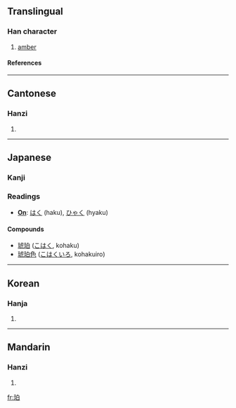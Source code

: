 ==Translingual==

===Han character===
{{Han char|rn=96|rad=玉|as=05|sn=9|four=1610<sub>0</sub>|canj=一土竹日 (MGHA)}}

# [[amber]]

====References====
{{Han ref|kx=0729.100|dkj=20904|dj=1141.030|hdz=21107.060|uh=73C0|ud=29632|bh=ACC4|bd=44228}}

----

==Cantonese==

===Hanzi===
{{yue-hanzi|jyut=|y=paak3}}

# {{defn|Cantonese}}

----

==Japanese==

===Kanji===

===Readings===
* '''[[On]]''': [[はく]] (haku), [[ひゃく]] (hyaku)

====Compounds====
{{rfc-level|Compounds at L4+ not in L3 POS section (AutoFormat would have corrected level of Readings)}}
*[[琥珀]] ([[こはく]], kohaku)
*[[琥珀色]] ([[こはくいろ]], kohakuiro)

----

==Korean==

===Hanja===
{{ko-hanja|hangeul=박|eumhun=|rv=bak|mr=pak|y=pak}}

# {{defn|Korean}}

----

==Mandarin==

===Hanzi===
{{cmn-hanzi|pin=[[pò]] ([[po4]])|wg=p'o<sup>4</sup>}}

# {{defn|Mandarin}}

[[fr:珀]]